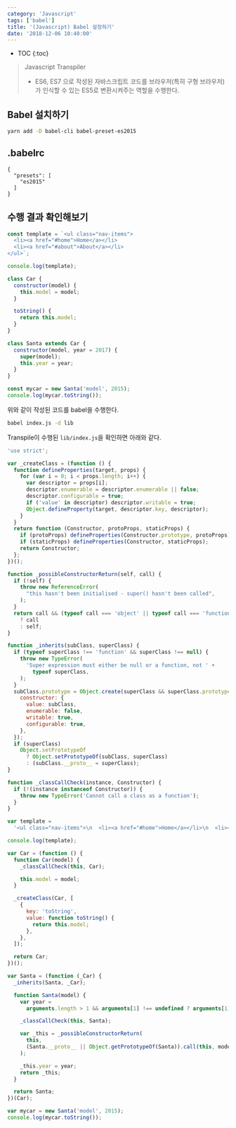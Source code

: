 ```yaml
---
category: 'Javascript'
tags: ['babel']
title: '(Javascript) Babel 설정하기'
date: '2018-12-06 10:40:00'
---
```


- TOC
  {:toc}

> Javascript Transpiler
>
> - ES6, ES7 으로 작성된 자바스크립트 코드를 브라우저(특히 구형 브라우저)가 인식할 수 있는 ES5로 변환시켜주는 역할을 수행한다.

## Babel 설치하기

```bash
yarn add -D babel-cli babel-preset-es2015
```

## .babelrc

```
{
  "presets": [
    "es2015"
  ]
}
```

## 수행 결과 확인해보기

```javascript
const template = `<ul class="nav-items">
  <li><a href="#home">Home</a></li>
  <li><a href="#about">About</a></li>
</ul>`;

console.log(template);

class Car {
  constructor(model) {
    this.model = model;
  }

  toString() {
    return this.model;
  }
}

class Santa extends Car {
  constructor(model, year = 2017) {
    super(model);
    this.year = year;
  }
}

const mycar = new Santa('model', 2015);
console.log(mycar.toString());
```

위와 같이 작성된 코드를 babel을 수행한다.

```bash
babel index.js -d lib
```

Transpile이 수행된 `lib/index.js`을 확인하면 아래와 같다.

```javascript
'use strict';

var _createClass = (function () {
  function defineProperties(target, props) {
    for (var i = 0; i < props.length; i++) {
      var descriptor = props[i];
      descriptor.enumerable = descriptor.enumerable || false;
      descriptor.configurable = true;
      if ('value' in descriptor) descriptor.writable = true;
      Object.defineProperty(target, descriptor.key, descriptor);
    }
  }
  return function (Constructor, protoProps, staticProps) {
    if (protoProps) defineProperties(Constructor.prototype, protoProps);
    if (staticProps) defineProperties(Constructor, staticProps);
    return Constructor;
  };
})();

function _possibleConstructorReturn(self, call) {
  if (!self) {
    throw new ReferenceError(
      "this hasn't been initialised - super() hasn't been called",
    );
  }
  return call && (typeof call === 'object' || typeof call === 'function')
    ? call
    : self;
}

function _inherits(subClass, superClass) {
  if (typeof superClass !== 'function' && superClass !== null) {
    throw new TypeError(
      'Super expression must either be null or a function, not ' +
        typeof superClass,
    );
  }
  subClass.prototype = Object.create(superClass && superClass.prototype, {
    constructor: {
      value: subClass,
      enumerable: false,
      writable: true,
      configurable: true,
    },
  });
  if (superClass)
    Object.setPrototypeOf
      ? Object.setPrototypeOf(subClass, superClass)
      : (subClass.__proto__ = superClass);
}

function _classCallCheck(instance, Constructor) {
  if (!(instance instanceof Constructor)) {
    throw new TypeError('Cannot call a class as a function');
  }
}

var template =
  '<ul class="nav-items">\n  <li><a href="#home">Home</a></li>\n  <li><a href="#about">About</a></li>\n</ul>';

console.log(template);

var Car = (function () {
  function Car(model) {
    _classCallCheck(this, Car);

    this.model = model;
  }

  _createClass(Car, [
    {
      key: 'toString',
      value: function toString() {
        return this.model;
      },
    },
  ]);

  return Car;
})();

var Santa = (function (_Car) {
  _inherits(Santa, _Car);

  function Santa(model) {
    var year =
      arguments.length > 1 && arguments[1] !== undefined ? arguments[1] : 2017;

    _classCallCheck(this, Santa);

    var _this = _possibleConstructorReturn(
      this,
      (Santa.__proto__ || Object.getPrototypeOf(Santa)).call(this, model),
    );

    _this.year = year;
    return _this;
  }

  return Santa;
})(Car);

var mycar = new Santa('model', 2015);
console.log(mycar.toString());
```
